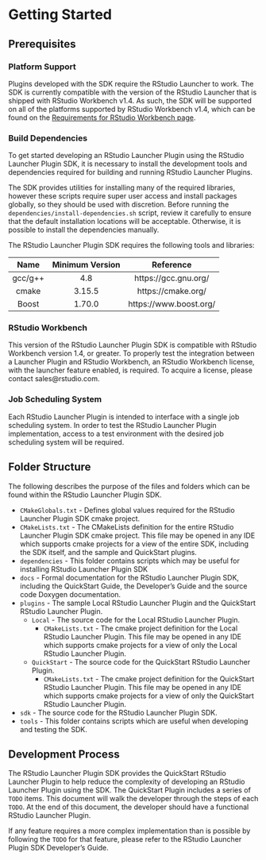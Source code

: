 # Getting Started {#getstarted}

## Prerequisites {#prereq}

### Platform Support

Plugins developed with the SDK require the RStudio Launcher to work. The SDK is currently compatible with the version of the RStudio Launcher that is shipped with RStudio Workbench v1.4. As such, the SDK will be supported on all of the platforms supported by RStudio Workbench v1.4, which can be found on the [Requirements for RStudio Workbench page](https://docs.rstudio.com/rsw/requirements/).

### Build Dependencies

To get started developing an RStudio Launcher Plugin using the RStudio Launcher Plugin SDK, it is necessary to install the development tools and dependencies required for building and running RStudio Launcher Plugins.

The SDK provides utilities for installing many of the required libraries, however these scripts require super user access and install packages globally, so they should be used with discretion. Before running the `dependencies/install-dependencies.sh` script, review it carefully to ensure that the default installation locations will be acceptable. Otherwise, it is possible to install the dependencies manually.

The RStudio Launcher Plugin SDK requires the following tools and libraries:

  Name     Minimum Version          Reference
--------  -----------------  -----------------------
gcc/g++   4.8                https://gcc.gnu.org/
cmake     3.15.5             https://cmake.org/
Boost     1.70.0             https://www.boost.org/

### RStudio Workbench

This version of the RStudio Launcher Plugin SDK is compatible with RStudio Workbench version 1.4, or greater. To properly test the integration between a Launcher Plugin and RStudio Workbench, an RStudio Workbench license, with the launcher feature enabled, is required. To acquire a license, please contact sales@rstudio.com.

### Job Scheduling System

Each RStudio Launcher Plugin is intended to interface with a single job scheduling system. In order to test the RStudio Launcher Plugin implementation, access to a test environment with the desired job scheduling system will be required.

## Folder Structure {#folders}

The following describes the purpose of the files and folders which can be found within the RStudio Launcher Plugin SDK.

* `CMakeGlobals.txt` - Defines global values required for the RStudio Launcher Plugin SDK cmake project.
* `CMakeLists.txt` - The CMakeLists definition for the entire RStudio Launcher Plugin SDK cmake project. This file may be opened in any IDE which supports cmake projects for a view of the entire SDK, including the SDK itself, and the sample and QuickStart plugins.
* `dependencies` - This folder contains scripts which may be useful for installing RStudio Launcher Plugin SDK 
* `docs` - Formal documentation for the RStudio Launcher Plugin SDK, including the QuickStart Guide, the Developer's Guide and the source code Doxygen documentation.
* `plugins` - The sample Local RStudio Launcher Plugin and the QuickStart RStudio Launcher Plugin.
   * `Local` - The source code for the Local RStudio Launcher Plugin.
       * `CMakeLists.txt` - The cmake project definition for the Local RStudio Launcher Plugin. This file may be opened in any IDE which supports cmake projects for a view of only the Local RStudio Launcher Plugin.
   * `QuickStart` - The source code for the QuickStart RStudio Launcher Plugin.
       * `CMakeLists.txt` - The cmake project definition for the QuickStart RStudio Launcher Plugin. This file may be opened in any IDE which supports cmake projects for a view of only the QuickStart RStudio Launcher Plugin.
* `sdk` - The source code for the RStudio Launcher Plugin SDK.
* `tools` - This folder contains scripts which are useful when developing and testing the SDK.

## Development Process {#devproc}

The RStudio Launcher Plugin SDK provides the QuickStart RStudio Launcher Plugin to help reduce the complexity of developing an RStudio Launcher Plugin using the SDK. The QuickStart Plugin includes a series of `TODO` items. This document will walk the developer through the steps of each `TODO`. At the end of this document, the developer should have a functional RStudio Launcher Plugin. 

If any feature requires a more complex implementation than is possible by following the `TODO` for that feature, please refer to the RStudio Launcher Plugin SDK Developer's Guide.
